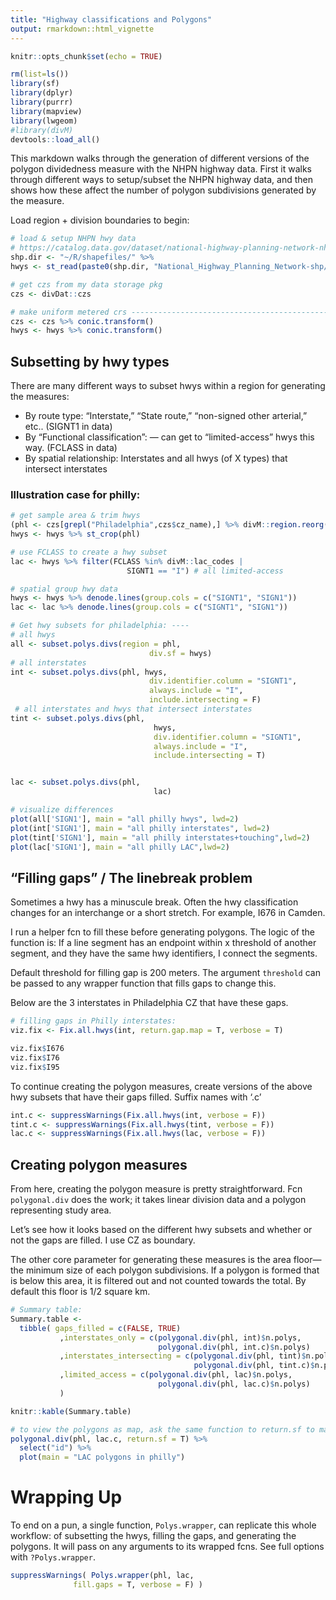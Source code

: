 ```yaml
---
title: "Highway classifications and Polygons"
output: rmarkdown::html_vignette
---
```


```r

knitr::opts_chunk$set(echo = TRUE)

rm(list=ls())
library(sf)
library(dplyr)
library(purrr)
library(mapview)
library(lwgeom)
#library(divM)
devtools::load_all()
```

This markdown walks through the generation of different versions of the polygon dividedness measure with the NHPN highway data. First it walks through different ways to setup/subset the NHPN highway data, and then shows how these affect the number of polygon subdivisions generated by the measure.

Load region + division boundaries to begin:

```r
# load & setup NHPN hwy data
# https://catalog.data.gov/dataset/national-highway-planning-network-nhpn
shp.dir <- "~/R/shapefiles/" %>% 
hwys <- st_read(paste0(shp.dir, "National_Highway_Planning_Network-shp/National_Highway_Planning_Network.shp"))

# get czs from my data storage pkg
czs <- divDat::czs

# make uniform metered crs -----------------------------------------------
czs <- czs %>% conic.transform()
hwys <- hwys %>% conic.transform()

```

## Subsetting by hwy types

There are many different ways to subset hwys within a region for generating the measures:

* By route type: "Interstate," "State route," "non-signed other arterial," etc.. (SIGNT1 in data)
* By "Functional classification": --- can get to "limited-access" hwys this way. (FCLASS in data)
* By spatial relationship: Interstates and all hwys (of X types) that intersect interstates

### Illustration case for philly:

```r

# get sample area & trim hwys
(phl <- czs[grepl("Philadelphia",czs$cz_name),] %>% divM::region.reorg("cz")) 
hwys <- hwys %>% st_crop(phl)

# use FCLASS to create a hwy subset
lac <- hwys %>% filter(FCLASS %in% divM::lac_codes |
                          SIGNT1 == "I") # all limited-access

# spatial group hwy data
hwys <- hwys %>% denode.lines(group.cols = c("SIGNT1", "SIGN1"))
lac <- lac %>% denode.lines(group.cols = c("SIGNT1", "SIGN1"))

# Get hwy subsets for philadelphia: ----
# all hwys
all <- subset.polys.divs(region = phl,
                               div.sf = hwys)
# all interstates
int <- subset.polys.divs(phl, hwys,
                               div.identifier.column = "SIGNT1",
                               always.include = "I", 
                               include.intersecting = F) 
 # all interstates and hwys that intersect interstates
tint <- subset.polys.divs(phl,
                                hwys,
                                div.identifier.column = "SIGNT1",
                                always.include = "I",
                                include.intersecting = T)


lac <- subset.polys.divs(phl,
                                lac)

# visualize differences
plot(all['SIGN1'], main = "all philly hwys", lwd=2)
plot(int['SIGN1'], main = "all philly interstates", lwd=2)
plot(tint['SIGN1'], main = "all philly interstates+touching",lwd=2)
plot(lac['SIGN1'], main = "all philly LAC",lwd=2)

```

## "Filling gaps" / The linebreak problem

Sometimes a hwy has a minuscule break. Often the hwy classification changes for an interchange or a short stretch. For example, I676 in Camden.

I run a helper fcn to fill these before generating polygons. The logic of the function is: If a line segment has an endpoint within x threshold of another segment, and they have the same hwy identifiers, I  connect the segments.

Default threshold for filling gap is 200 meters. The argument `threshold` can be passed to any wrapper function that fills gaps to change this.

Below are the 3 interstates in Philadelphia CZ that have these gaps.

```r

# filling gaps in Philly interstates:
viz.fix <- Fix.all.hwys(int, return.gap.map = T, verbose = T)

viz.fix$I676
viz.fix$I76
viz.fix$I95

```

To continue creating the polygon measures, create versions of the above hwy subsets that have their gaps filled.
Suffix names with '.c'

```r
int.c <- suppressWarnings(Fix.all.hwys(int, verbose = F))
tint.c <- suppressWarnings(Fix.all.hwys(tint, verbose = F))
lac.c <- suppressWarnings(Fix.all.hwys(lac, verbose = F))
```


## Creating polygon measures

From here, creating the polygon measure is pretty straightforward. Fcn `polygonal.div` does the work; it takes linear division data and a polygon representing study area. 

Let's see how it looks based on the different hwy subsets and whether or not the gaps are filled.
I use CZ as boundary.

The other core parameter for generating these measures is the area floor--- the minimum size of each polygon subdivisions. If a polygon is formed that is below this area, it is filtered out and not counted towards the total. By default this floor is 1/2 square km.

```r
# Summary table:
Summary.table <- 
  tibble( gaps_filled = c(FALSE, TRUE)
           ,interstates_only = c(polygonal.div(phl, int)$n.polys,
                                 polygonal.div(phl, int.c)$n.polys)
           ,interstates_intersecting = c(polygonal.div(phl, tint)$n.polys,
                                         polygonal.div(phl, tint.c)$n.polys)
           ,limited_access = c(polygonal.div(phl, lac)$n.polys,
                                 polygonal.div(phl, lac.c)$n.polys)
           )

knitr::kable(Summary.table)

# to view the polygons as map, ask the same function to return.sf to map
polygonal.div(phl, lac.c, return.sf = T) %>%
  select("id") %>%
  plot(main = "LAC polygons in philly")


```

# Wrapping Up

To end on a pun, a single function, `Polys.wrapper`, can replicate this whole workflow: of subsetting the hwys, filling the gaps, and generating the polygons. It will pass on any arguments to its wrapped fcns.
See full options with `?Polys.wrapper`.


```r

suppressWarnings( Polys.wrapper(phl, lac,
              fill.gaps = T, verbose = F) )

```

